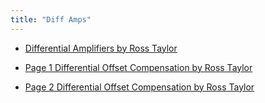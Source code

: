 ```yaml
---
title: "Diff Amps"
---
```


<!-- - [Lesson Solutions Excel Spread Sheet](assets){download=""} -->

- [Differential Amplifiers by Ross Taylor](assets/ba-Lesson-Differential-Amplification.pdf){target="_blank"}

- [Page 1 Differential Offset Compensation by Ross Taylor](assets/na-Lesson-Page1-Differential-Offset-Compensation.pdf){target="_blank"}

- [Page 2 Differential Offset Compensation by Ross Taylor](assets/pa-Lesson-Page2-Differential-Offset-Compensation.pdf){target="_blank"}

<!-- - [Page 3 by Ross Taylor](assets){target="_blank"}

- [Page 4 by Ross Taylor](assets){target="_blank"} -->


